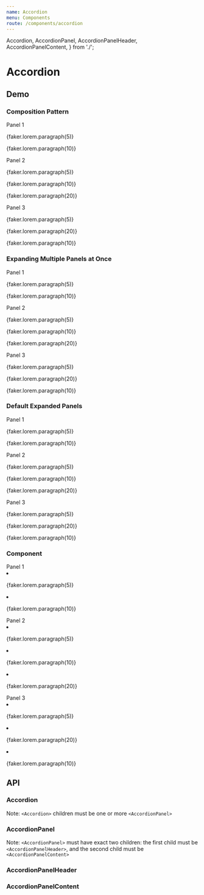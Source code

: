 ```yaml
---
name: Accordion
menu: Components
route: /components/accordion
---
```



  Accordion,
  AccordionPanel,
  AccordionPanelHeader,
  AccordionPanelContent,
} from './';

# Accordion

## Demo

### Composition Pattern

<Playground>
  <Accordion>
    <AccordionPanel id="panel-1">
      <AccordionPanelHeader>Panel 1</AccordionPanelHeader>
      <AccordionPanelContent>
        <p>{faker.lorem.paragraph(5)}</p>
        <p>{faker.lorem.paragraph(10)}</p>
      </AccordionPanelContent>
    </AccordionPanel>
    <AccordionPanel id="panel-2">
      <AccordionPanelHeader>Panel 2</AccordionPanelHeader>
      <AccordionPanelContent>
        <p>{faker.lorem.paragraph(5)}</p>
        <p>{faker.lorem.paragraph(10)}</p>
        <p>{faker.lorem.paragraph(20)}</p>
      </AccordionPanelContent>
    </AccordionPanel>
    <AccordionPanel id="panel-3">
      <AccordionPanelHeader>Panel 3</AccordionPanelHeader>
      <AccordionPanelContent>
        <p>{faker.lorem.paragraph(5)}</p>
        <p>{faker.lorem.paragraph(20)}</p>
        <p>{faker.lorem.paragraph(10)}</p>
      </AccordionPanelContent>
    </AccordionPanel>
  </Accordion>
</Playground>

### Expanding Multiple Panels at Once

<Playground>
  <Accordion isMulti>
    <AccordionPanel id="panel-1">
      <AccordionPanelHeader>Panel 1</AccordionPanelHeader>
      <AccordionPanelContent>
        <p>{faker.lorem.paragraph(5)}</p>
        <p>{faker.lorem.paragraph(10)}</p>
      </AccordionPanelContent>
    </AccordionPanel>
    <AccordionPanel id="panel-2">
      <AccordionPanelHeader>Panel 2</AccordionPanelHeader>
      <AccordionPanelContent>
        <p>{faker.lorem.paragraph(5)}</p>
        <p>{faker.lorem.paragraph(10)}</p>
        <p>{faker.lorem.paragraph(20)}</p>
      </AccordionPanelContent>
    </AccordionPanel>
    <AccordionPanel id="panel-3">
      <AccordionPanelHeader>Panel 3</AccordionPanelHeader>
      <AccordionPanelContent>
        <p>{faker.lorem.paragraph(5)}</p>
        <p>{faker.lorem.paragraph(20)}</p>
        <p>{faker.lorem.paragraph(10)}</p>
      </AccordionPanelContent>
    </AccordionPanel>
  </Accordion>
</Playground>

### Default Expanded Panels

<Playground>
  <Accordion defaultExpandedPanelIds={['panel-1', 'panel-2']}>
    <AccordionPanel id="panel-1">
      <AccordionPanelHeader>Panel 1</AccordionPanelHeader>
      <AccordionPanelContent>
        <p>{faker.lorem.paragraph(5)}</p>
        <p>{faker.lorem.paragraph(10)}</p>
      </AccordionPanelContent>
    </AccordionPanel>
    <AccordionPanel id="panel-2">
      <AccordionPanelHeader>Panel 2</AccordionPanelHeader>
      <AccordionPanelContent>
        <p>{faker.lorem.paragraph(5)}</p>
        <p>{faker.lorem.paragraph(10)}</p>
        <p>{faker.lorem.paragraph(20)}</p>
      </AccordionPanelContent>
    </AccordionPanel>
    <AccordionPanel id="panel-3">
      <AccordionPanelHeader>Panel 3</AccordionPanelHeader>
      <AccordionPanelContent>
        <p>{faker.lorem.paragraph(5)}</p>
        <p>{faker.lorem.paragraph(20)}</p>
        <p>{faker.lorem.paragraph(10)}</p>
      </AccordionPanelContent>
    </AccordionPanel>
  </Accordion>
</Playground>


### Component

<Playground>
  <Accordion defaultExpandedPanelIds={['panel-1', 'panel-2']} component="ul">
    <AccordionPanel id="panel-1" component="li">
      <AccordionPanelHeader component="span">Panel 1</AccordionPanelHeader>
      <AccordionPanelContent component="ul">
        <li>
          <p>{faker.lorem.paragraph(5)}</p>
        </li>
        <li>
          <p>{faker.lorem.paragraph(10)}</p>
        </li>
      </AccordionPanelContent>
    </AccordionPanel>
    <AccordionPanel id="panel-2" component="li">
      <AccordionPanelHeader component="span">Panel 2</AccordionPanelHeader>
      <AccordionPanelContent component="ul">
        <li>
          <p>{faker.lorem.paragraph(5)}</p>
        </li>
        <li>
          <p>{faker.lorem.paragraph(10)}</p>
        </li>
        <li>
          <p>{faker.lorem.paragraph(20)}</p>
        </li>
      </AccordionPanelContent>
    </AccordionPanel>
    <AccordionPanel id="panel-3" component="li">
      <AccordionPanelHeader component="span">Panel 3</AccordionPanelHeader>
      <AccordionPanelContent component="ul">
        <li>
          <p>{faker.lorem.paragraph(5)}</p>
        </li>
        <li>
          <p>{faker.lorem.paragraph(20)}</p>
        </li>
        <li>
          <p>{faker.lorem.paragraph(10)}</p>
        </li>
      </AccordionPanelContent>
    </AccordionPanel>
  </Accordion>
</Playground>

## API

### Accordion

<Props of={Accordion} />

Note: `<Accordion>` children must be one or more `<AccordionPanel>`

### AccordionPanel

<Props of={AccordionPanel} />

Note: `<AccordionPanel>` must have exact two children: the first child must be `<AccordionPanelHeader>`, and the second child must be `<AccordionPanelContent>`

### AccordionPanelHeader

<Props of={AccordionPanelHeader} />

### AccordionPanelContent

<Props of={AccordionPanelContent} />
